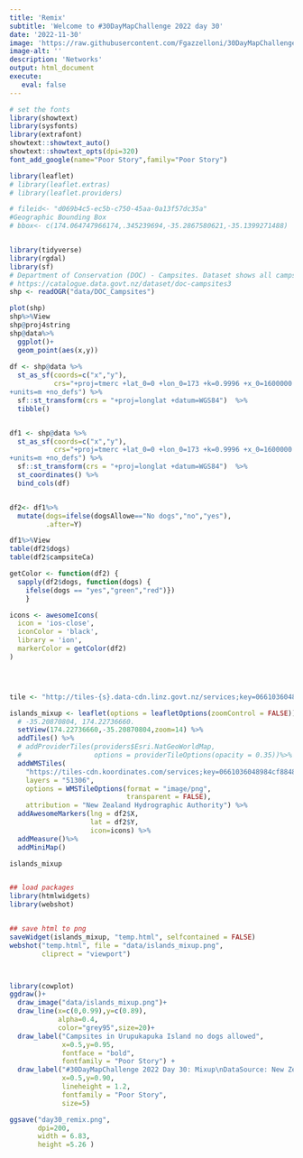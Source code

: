 ```yaml
---
title: 'Remix'
subtitle: 'Welcome to #30DayMapChallenge 2022 day 30'
date: '2022-11-30'
image: 'https://raw.githubusercontent.com/Fgazzelloni/30DayMapChallenge/master/2022/day30_remix/day30_remix.png'
image-alt: ''
description: 'Networks'
output: html_document
execute: 
   eval: false
---
```



```r


# set the fonts
library(showtext)
library(sysfonts)
library(extrafont)
showtext::showtext_auto()
showtext::showtext_opts(dpi=320)
font_add_google(name="Poor Story",family="Poor Story")

library(leaflet)
# library(leaflet.extras)
# library(leaflet.providers)

# fileid<- "d069b4c5-ec5b-c750-45aa-0a13f57dc35a"
#Geographic Bounding Box
# bbox<- c(174.064747966174,.345239694,-35.2867580621,-35.1399271488)


library(tidyverse)
library(rgdal)
library(sf)
# Department of Conservation (DOC) - Campsites. Dataset shows all campsites.
# https://catalogue.data.govt.nz/dataset/doc-campsites3
shp <- readOGR("data/DOC_Campsites")

plot(shp)
shp%>%View
shp@proj4string
shp@data%>%
  ggplot()+
  geom_point(aes(x,y))
  
df <- shp@data %>%
  st_as_sf(coords=c("x","y"),
           crs="+proj=tmerc +lat_0=0 +lon_0=173 +k=0.9996 +x_0=1600000 +y_0=10000000 +ellps=GRS80 +towgs84=0,0,0,0,0,0,0
+units=m +no_defs") %>%
  sf::st_transform(crs = "+proj=longlat +datum=WGS84")  %>%
  tibble() 


df1 <- shp@data %>%
  st_as_sf(coords=c("x","y"),
           crs="+proj=tmerc +lat_0=0 +lon_0=173 +k=0.9996 +x_0=1600000 +y_0=10000000 +ellps=GRS80 +towgs84=0,0,0,0,0,0,0
+units=m +no_defs") %>%
  sf::st_transform(crs = "+proj=longlat +datum=WGS84")  %>%
  st_coordinates() %>%
  bind_cols(df) 


df2<- df1%>%
  mutate(dogs=ifelse(dogsAllowe=="No dogs","no","yes"),
         .after=Y)

df1%>%View
table(df2$dogs)
table(df2$campsiteCa)

getColor <- function(df2) {
  sapply(df2$dogs, function(dogs) {
    ifelse(dogs == "yes","green","red")})
    }

icons <- awesomeIcons(
  icon = 'ios-close',
  iconColor = 'black',
  library = 'ion',
  markerColor = getColor(df2)
)




tile <- "http://tiles-{s}.data-cdn.linz.govt.nz/services;key=0661036048984cf88489c5930d0c2e98/tiles/v4/layer=NZ512501/EPSG:3857/{z}/{x}/{y}.png"

islands_mixup <- leaflet(options = leafletOptions(zoomControl = FALSE)) %>% 
  # -35.20870804, 174.22736660.
  setView(174.22736660,-35.20870804,zoom=14) %>%
  addTiles() %>%
  # addProviderTiles(providers$Esri.NatGeoWorldMap,
  #                  options = providerTileOptions(opacity = 0.35))%>%
  addWMSTiles(
    "https://tiles-cdn.koordinates.com/services;key=0661036048984cf88489c5930d0c2e98/tiles/v4/layer=51306/EPSG:3857/{z}/{x}/{y}.png",
    layers = "51306",
    options = WMSTileOptions(format = "image/png", 
                             transparent = FALSE),
    attribution = "New Zealand Hydrographic Authority") %>%
  addAwesomeMarkers(lng = df2$X,
                    lat = df2$Y, 
                    icon=icons) %>%
  addMeasure()%>%
  addMiniMap()

islands_mixup  


## load packages
library(htmlwidgets)
library(webshot)


## save html to png
saveWidget(islands_mixup, "temp.html", selfcontained = FALSE)
webshot("temp.html", file = "data/islands_mixup.png",
        cliprect = "viewport")



library(cowplot)
ggdraw()+
  draw_image("data/islands_mixup.png")+
  draw_line(x=c(0,0.99),y=c(0.89),
            alpha=0.4,
            color="grey95",size=20)+
  draw_label("Campsites in Urupukapuka Island no dogs allowed",
             x=0.5,y=0.95,
             fontface = "bold",
             fontfamily = "Poor Story") +
  draw_label("#30DayMapChallenge 2022 Day 30: Mixup\nDataSource: New Zealand Hydrographic Authority & data.govt.nz | Graphics: @fgazzelloni",
             x=0.5,y=0.90,
             lineheight = 1.2,
             fontfamily = "Poor Story",
             size=5) 

ggsave("day30_remix.png",
       dpi=200,
       width = 6.83,
       height =5.26 )

```

